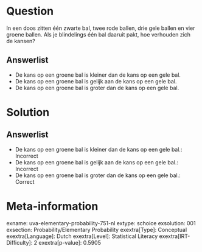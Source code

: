 Question
========

In een doos zitten één zwarte bal, twee rode ballen, drie gele ballen en
vier groene ballen. Als je blindelings één bal daaruit pakt, hoe
verhouden zich de kansen?

Answerlist
----------

* De kans op een groene bal is kleiner dan de kans op een gele bal.
* De kans op een groene bal is gelijk aan de kans op een gele bal.
* De kans op een groene bal is groter dan de kans op een gele bal.

Solution
========

Answerlist
----------

* De kans op een groene bal is kleiner dan de kans op een gele bal.: Incorrect
* De kans op een groene bal is gelijk aan de kans op een gele bal.: Incorrect
* De kans op een groene bal is groter dan de kans op een gele bal.: Correct

Meta-information
================
exname: uva-elementary-probability-751-nl
extype: schoice
exsolution: 001
exsection: Probability/Elementary Probability
exextra[Type]: Conceptual
exextra[Language]: Dutch
exextra[Level]: Statistical Literacy
exextra[IRT-Difficulty]: 2
exextra[p-value]: 0.5905

